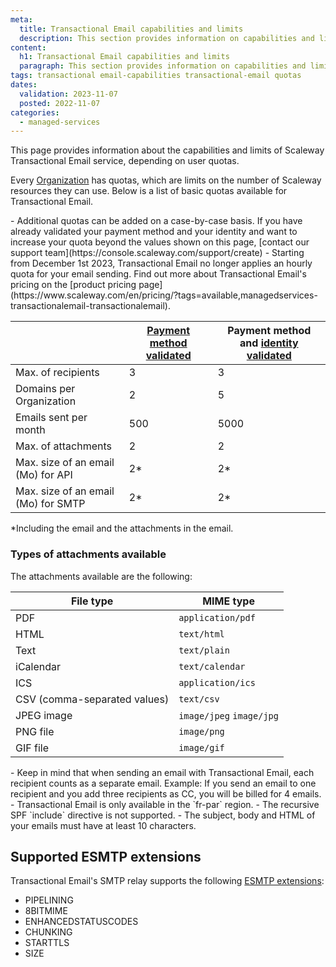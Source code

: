 ```yaml
---
meta:
  title: Transactional Email capabilities and limits
  description: This section provides information on capabilities and limits regarding Transactional Email
content:
  h1: Transactional Email capabilities and limits
  paragraph: This section provides information on capabilities and limits regarding Transactional Email
tags: transactional email-capabilities transactional-email quotas
dates:
  validation: 2023-11-07
  posted: 2022-11-07
categories:
  - managed-services
---
```


This page provides information about the capabilities and limits of Scaleway Transactional Email service, depending on user quotas.

Every [Organization](/identity-and-access-management/iam/concepts/#organization) has quotas, which are limits on the number of Scaleway resources they can use. Below is a list of basic quotas available for Transactional Email.

<Message type="note">
 - Additional quotas can be added on a case-by-case basis. If you have already validated your payment method and your identity and want to increase your quota beyond the values shown on this page, [contact our support team](https://console.scaleway.com/support/create)
 - Starting from December 1st 2023, Transactional Email no longer applies an hourly quota for your email sending. Find out more about Transactional Email's pricing on the [product pricing page](https://www.scaleway.com/en/pricing/?tags=available,managedservices-transactionalemail-transactionalemail).
</Message>


|                                     | [Payment method validated](/console/billing/how-to/add-payment-method/#how-to-add-a-credit-card) | Payment method and [identity validated](/console/account/how-to/verify-identity) |
|-------------------------------------|-------------------------------------------------------------------------------------------------------------|------------------------------------------------------------------|
| Max. of recipients                  | 3                                                                                                           | 3                                                                |
| Domains per Organization            | 2                                                                                                           | 5                                                                |
| Emails sent per month               | 500                                                                                                         | 5000                                                             |
| Max. of attachments                 | 2                                                                                                           | 2                                                                |
| Max. size of an email (Mo) for API  | 2*                                                                                                          | 2*                                                               |
| Max. size of an email (Mo) for SMTP | 2*                                                                                                          | 2*                                                               |

*Including the email and the attachments in the email.


### Types of attachments available

The attachments available are the following:

| File type                    | MIME type                |
|------------------------------|--------------------------|
| PDF                          | `application/pdf`        |
| HTML                         | `text/html`              |
| Text                         | `text/plain`             |
| iCalendar                    | `text/calendar`          |
| ICS                          | `application/ics`        |
| CSV (comma-separated values) | `text/csv`               |
| JPEG image                   | `image/jpeg` `image/jpg` |
| PNG file                     | `image/png`              |
| GIF file                     | `image/gif`              |

<Message type="important">
  - Keep in mind that when sending an email with Transactional Email, each recipient counts as a separate email. Example: If you send an email to one recipient and you add three recipients as CC, you will be billed for 4 emails.
  - Transactional Email is only available in the `fr-par` region.
  - The recursive SPF `include` directive is not supported.
  - The subject, body and HTML of your emails must have at least 10 characters.
</Message>

## Supported ESMTP extensions

Transactional Email's SMTP relay supports the following [ESMTP extensions](https://www.iana.org/assignments/mail-parameters/mail-parameters.txt):

- PIPELINING
- 8BITMIME
- ENHANCEDSTATUSCODES
- CHUNKING
- STARTTLS
- SIZE